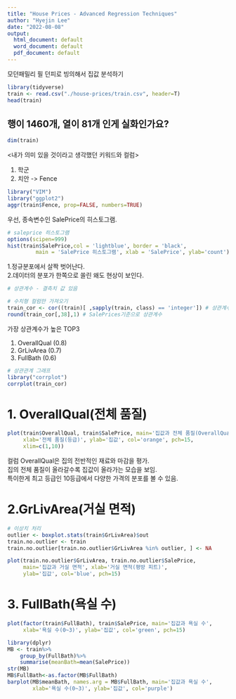 ```yaml
---
title: "House Prices - Advanced Regression Techniques"
author: "Hyejin Lee"
date: "2022-08-08"
output:
  html_document: default
  word_document: default
  pdf_document: default
---
```


모던패밀리 필 던피로 빙의해서 집값 분석하기 

```r
library(tidyverse)
train <- read.csv("./house-prices/train.csv", header=T)
head(train)
```
## 행이 1460개, 열이 81개 인게 실화인가요?

```r
dim(train)
```
<내가 의미 있을 것이라고 생각했던 키워드와 컬럼>

1. 학군
2. 치안 -> Fence

```r
library("VIM")
library("ggplot2")
aggr(train$Fence, prop=FALSE, numbers=TRUE)
```

우선, 종속변수인 SalePrice의 히스토그램.</br>

```r
# saleprice 히스토그램
options(scipen=999)
hist(train$SalePrice,col = 'lightblue', border = 'black',
         main = 'SalePrice 히스토그램', xlab = 'SalePrice', ylab='count')
```

1.정규분포에서 살짝 벗어난다.</br>
2.데이터의 분포가 한쪽으로 쏠린 왜도 현상이 보인다.</br>

```r
# 상관계수 - 결측치 값 있음 

# 수치형 컬럼만 가져오기 
train_cor <- cor((train)[ ,sapply(train, class) == 'integer']) # 상관계수
round(train_cor[,38],1) # SalePrices기준으로 상관계수
```
가장 상관계수가 높은 TOP3

1. OverallQual (0.8)
2. GrLivArea   (0.7)
3. FullBath    (0.6)

```r
# 상관관계 그래프 
library("corrplot")
corrplot(train_cor)
```

# 1. OverallQual(전체 품질)

```r
plot(train$OverallQual, train$SalePrice, main='집값과 전체 품질(OverallQual)',
     xlab='전체 품질(등급)', ylab='집값', col='orange', pch=15,
     xlim=c(1,10))
```

컬럼 OverallQual은 집의 전반적인 재료와 마감을 평가.</br>
집의 전체 품질이 올라갈수록 집값이 올라가는 모습을 보임.</br>
특이한게 최고 등급인 10등급에서 다양한 가격의 분포를 볼 수 있음.</br>

# 2.GrLivArea(거실 면적) 

```r
# 이상치 처리 
outlier <- boxplot.stats(train$GrLivArea)$out
train.no.outlier <- train
train.no.outlier[train.no.outlier$GrLivArea %in% outlier, ] <- NA

plot(train.no.outlier$GrLivArea, train.no.outlier$SalePrice, 
     main='집값과 거실 면적', xlab='거실 면적(평방 피트)', 
     ylab='집값', col='blue', pch=15)
```

# 3. FullBath(욕실 수) 

```r
plot(factor(train$FullBath), train$SalePrice, main='집값과 욕실 수',
     xlab='욕실 수(0~3)', ylab='집값', col='green', pch=15)

library(dplyr)
MB <- train%>%
    group_by(FullBath)%>%
    summarise(meanBath=mean(SalePrice))
str(MB)
MB$FullBath<-as.factor(MB$FullBath)
barplot(MB$meanBath, names.arg = MB$FullBath, main='집값과 욕실 수',
        xlab='욕실 수(0~3)', ylab='집값', col='purple')
```
